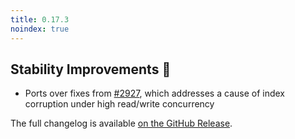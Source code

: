 ```yaml
---
title: 0.17.3
noindex: true
---
```


## Stability Improvements 💪

- Ports over fixes from [#2927](https://github.com/paradedb/paradedb/pull/2927), which addresses a cause of index corruption under high read/write concurrency

The full changelog is available [on the GitHub Release](https://github.com/paradedb/paradedb/releases/tag/v0.17.3).
